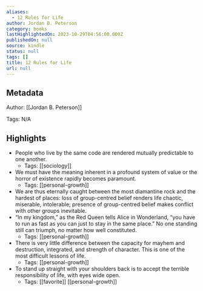 ```yaml
---
aliases:
  - 12 Rules for Life
author: Jordan B. Peterson
category: books
lastHighlightedOn: 2023-10-29T04:56:00.000Z
publishedOn: null
source: kindle
status: null
tags: []
title: 12 Rules for Life
url: null
---
```

## Metadata

Author: [[Jordan B. Peterson]]

Tags: N/A

## Highlights

- People who live by the same code are rendered mutually predictable to one another.
    - Tags: [[sociology]]
- We must have the meaning inherent in a profound system of value or the horror of existence rapidly becomes paramount.
    - Tags: [[personal-growth]]
- We are thus eternally caught between the most diamantine rock and the hardest of places: loss of group-centred belief renders life chaotic, miserable, intolerable; presence of group-centred belief makes conflict with other groups inevitable.
- “In my kingdom,” as the Red Queen tells Alice in Wonderland, “you have to run as fast as you can just to stay in the same place.” No one standing still can triumph, no matter how well constituted.
    - Tags: [[personal-growth]]
- There is very little difference between the capacity for mayhem and destruction, integrated, and strength of character. This is one of the most difficult lessons of life.
    - Tags: [[personal-growth]]
- To stand up straight with your shoulders back is to accept the terrible responsibility of life, with eyes wide open.
    - Tags: [[favorite]] [[personal-growth]]
